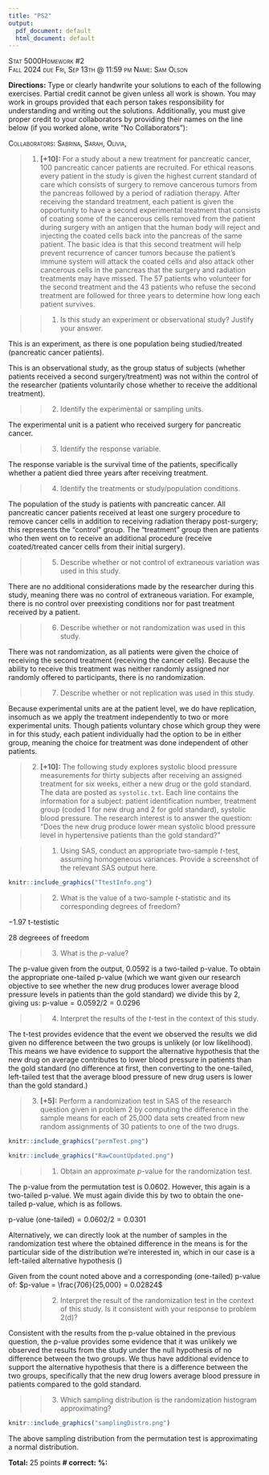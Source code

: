 ```yaml
---
title: "PS2"
output:
  pdf_document: default
  html_document: default
---
```


[Stat 5000]{.smallcaps}[Homework #2]{.smallcaps}\
[Fall 2024]{.smallcaps} [due Fri, Sep 13th @ 11:59 pm]{.smallcaps}
[Name: Sam Olson]{.smallcaps} \

**Directions:** Type or clearly handwrite your solutions to each of the following exercises. Partial credit cannot be given unless all work is shown. You may work in groups provided that each person takes responsibility for understanding and writing out the solutions. Additionally, you must give proper credit to your collaborators by providing their names on the line below (if you worked alone, write "No Collaborators"):\

[Collaborators: Sabrina, Sarah, Olivia, ]{.smallcaps} \

> 1. **[+10]:** For a study about a new treatment for pancreatic cancer, 100 pancreatic cancer patients are recruited. For ethical reasons every patient in the study is given the highest current standard of care which consists of surgery to remove cancerous tumors from the pancreas followed by a period of radiation therapy. After receiving the standard treatment, each patient is given the opportunity to have a second experimental treatment that consists of coating some of the cancerous cells removed from the patient during surgery with an antigen that the human body will reject and injecting the coated cells back into the pancreas of the same patient. The basic idea is that this second treatment will help prevent recurrence of cancer tumors because the patient's immune system will attack the coated cells and also attack other cancerous cells in the pancreas that the surgery and radiation treatments may have missed. The 57 patients who volunteer for the second treatment and the 43 patients who refuse the second treatment are followed for three years to determine how long each patient survives.

>> 1.  Is this study an experiment or observational study? Justify your answer.

This is an experiment, as there is one population being studied/treated (pancreatic cancer patients). 

This is an observational study, as the group status of subjects (whether patients received a second surgery/treatment) was not within the control of the researcher (patients voluntarily chose whether to receive the additional treatment). 

>> 2.  Identify the experimental or sampling units.

The experimental unit is a patient who received surgery for pancreatic cancer. 

>> 3.  Identify the response variable.

The response variable is the survival time of the patients, specifically whether a patient died three years after receiving treatment.

>> 4.  Identify the treatments or study/population conditions.

The population of the study is patients with pancreatic cancer. All pancreatic cancer patients received at least one surgery procedure to remove cancer cells in addition to receiving radiation therapy post-surgery; this represents the "control" group. The "treatment" group then are patients who then went on to receive an additional procedure (receive coated/treated cancer cells from their initial surgery). 

>> 5.  Describe whether or not control of extraneous variation was used in this study.

There are no additional considerations made by the researcher during this study, meaning there was no control of extraneous variation. For example, there is no control over preexisting conditions nor for past treatment received by a patient.  

>> 6.  Describe whether or not randomization was used in this study.

There was not randomization, as all patients were given the choice of receiving the second treatment (receiving the cancer cells). Because the ability to receive this treatment was neither randomly assigned nor randomly offered to participants, there is no randomization. 

>> 7.  Describe whether or not replication was used in this study.

Because experimental units are at the patient level, we do have replication, insomuch as we apply the treatment independently to two or more experimental units. Though patients voluntary chose which group they were in for this study, each patient individually had the option to be in either group, meaning the choice for treatment was done independent of other patients. 

\newpage 

> 2. **[+10]:** The following study explores systolic blood pressure measurements for thirty subjects after receiving an assigned treatment for six weeks, either a new drug or the gold standard. The data are posted as `systolic.txt`. Each line contains the information for a subject: patient identification number, treatment group (coded 1 for new drug and 2 for gold standard), systolic blood pressure. The research interest is to answer the question: "Does the new drug produce lower mean systolic blood pressure level in hypertensive patients than the gold standard?\"

>> 1.  Using SAS, conduct an appropriate two-sample $t$-test, assuming homogeneous variances. Provide a screenshot of the relevant SAS output here.

```r
knitr::include_graphics("TtestInfo.png")
```

>> 2.  What is the value of a two-sample $t$-statistic and its corresponding degrees of freedom?

$-1.97$ t-testistic

$28$ degreees of freedom

>> 3.  What is the $p$-value?

The p-value given from the output, $0.0592$ is a two-tailed p-value. To obtain the appropriate one-tailed p-value (which we want given our research objective to see whether the new drug produces lower average blood pressure levels in patients than the gold standard) we divide this by 2, giving us: 
p-value$= 0.0592/2 = 0.0296$


>> 4.  Interpret the results of the $t$-test in the context of this study.

The t-test provides evidence that the event we observed the results we did given no difference between the two groups is unlikely (or low likelihood). This means we have evidence to support the alternative hypothesis that the new drug on average contributes to lower blood pressure in patients than the gold standard (no difference at first, then converting to the one-tailed, left-tailed test that the average blood pressure of new drug users is lower than the gold standard.)

\newpage 

> 3. **[+5]:** Perform a randomization test in SAS of the research question given in problem 2 by computing the difference in the sample means for each of 25,000 data sets created from new random assignments of 30 patients to one of the two drugs.

```r
knitr::include_graphics("permTest.png")
```

```r
knitr::include_graphics("RawCountUpdated.png")
```

>> 1.  Obtain an approximate $p$-value for the randomization test.

The p-value from the permutation test is 0.0602. However, this again is a two-tailed p-value. We must again divide this by two to obtain the one-tailed p-value, which is as follows. 

$\text{p-value (one-tailed)} = 0.0602/2 = 0.0301$ 

Alternatively, we can directly look at the number of samples in the randomization test where the obtained difference in the means is for the particular side of the distribution we're interested in, which in our case is a left-tailed alternative hypothesis ()

Given from the count noted above and a corresponding (one-tailed) p-value of: 
$p-value = \frac{706}{25,000} = 0.02824$

>> 2.  Interpret the result of the randomization test in the context of this study. Is it consistent with your response to problem 2(d)?

Consistent with the results from the p-value obtained in the previous question, the p-value provides some evidence that it was unlikely we observed the results from the study under the null hypothesis of no difference between the two groups. We thus have additional evidence to support the alternative hypothesis that there is a difference between the two groups, specifically that the new drug lowers average blood pressure in patients compared to the gold standard. 

>> 3.  Which sampling distribution is the randomization histogram approximating?

```r
knitr::include_graphics("samplingDistro.png")
```

The above sampling distribution from the permutation test is approximating a normal distribution. 

**Total:** 25 points **\# correct:** **%:**
